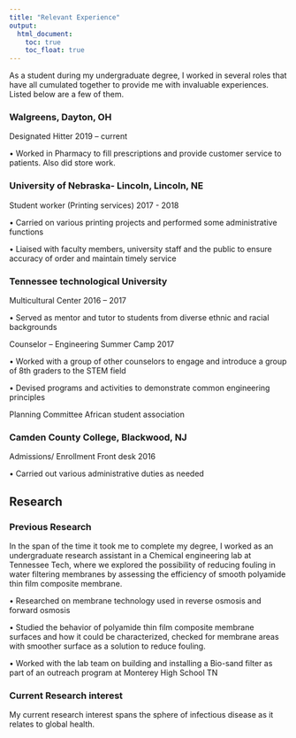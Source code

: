 ```yaml
---
title: "Relevant Experience"
output: 
  html_document:
    toc: true
    toc_float: true
---
```

As a student during my undergraduate degree, I worked in several roles that have all cumulated together to provide me with invaluable experiences. Listed below are a few of them.

### Walgreens, Dayton, OH

Designated Hitter 2019 – current

•	Worked in Pharmacy to fill prescriptions and provide customer service to patients. Also did store work.

### University of Nebraska- Lincoln, Lincoln, NE

Student worker (Printing services) 2017 - 2018

•	Carried on various printing projects and performed some administrative functions

•	Liaised with faculty members, university staff and the public to ensure accuracy of order and maintain timely service

### Tennessee technological University

Multicultural Center 2016 – 2017

•	Served as mentor and tutor to students from diverse ethnic and racial backgrounds

Counselor – Engineering Summer Camp 2017

•	Worked with a group of other counselors to engage and introduce a group of 8th graders to the STEM field

•	Devised programs and activities to demonstrate common engineering principles

Planning Committee African student association

### Camden County College, Blackwood, NJ

Admissions/ Enrollment Front desk 2016

•	Carried out various administrative duties as needed

## Research {.tabset .tabfade}

### Previous Research
In the span of the time it took me to complete my degree, I worked as an undergraduate research assistant in a Chemical engineering lab at Tennessee Tech, where we explored the possibility of reducing fouling in water filtering membranes by assessing the efficiency of smooth polyamide thin film composite membrane.

•	Researched on membrane technology used in reverse osmosis and forward osmosis 

•	Studied the behavior of polyamide thin film composite membrane surfaces and how it could be characterized, checked for     membrane areas with smoother surface as a solution to reduce fouling. 

•	Worked with the lab team on building and installing a Bio-sand filter as part of an outreach program at Monterey High School TN

### Current Research interest

My current research interest spans the sphere of infectious disease as it relates to global health.

